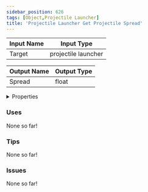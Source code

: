 ```yaml
---
sidebar_position: 626
tags: [Object,Projectile Launcher]
title: 'Projectile Launcher Get Projectile Spread'
---
```






<IChip uuid="7c6fcbd2-d306-4824-ae11-73e2c133a7fb"/>

| Input Name | Input Type |
|-----------|-----------|
| Target | projectile launcher |

| Output Name | Output Type |
|-----------|-----------|
| Spread | float |


<details>
  <summary>Properties</summary>
  <div>
    <div>
    <table>
      <thead>
        <tr>
          <th>Is beta required?</th>
          <th>No</th>
        </tr>
        <tr>
          <th>Is this chip a trolling risk?</th>
          <th>No</th>
        </tr>
        <tr>
          <th>Is this chip a role assignment risk?</th>
          <th>No</th>
        </tr>
        <tr>
          <th>Chip UUID</th>
          <th>7c6fcbd2-d306-4824-ae11-73e2c133a7fb</th>
        </tr>
        <tr>
          <th>Room availability</th>
          <th>Available everywhere</th>
        </tr>
      </thead>
    </table>
    </div>
  </div>
</details>

### Uses

None so far!

### Tips

None so far!

### Issues

None so far!